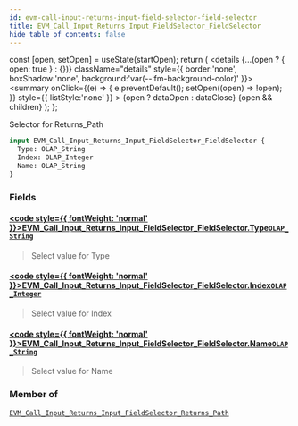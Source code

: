 ```yaml
---
id: evm-call-input-returns-input-field-selector-field-selector
title: EVM_Call_Input_Returns_Input_FieldSelector_FieldSelector
hide_table_of_contents: false
---
```







  const [open, setOpen] = useState(startOpen);
  return (
    <details {...(open ? { open: true } : {})} className="details" style={{ border:'none', boxShadow:'none', background:'var(--ifm-background-color)' }}>
      <summary
        onClick={(e) => {
          e.preventDefault();
          setOpen((open) => !open);
        }}
        style={{ listStyle:'none' }}
      >
      {open ? dataOpen : dataClose}
      </summary>
      {open && children}
    </details>
  );
};




Selector for Returns_Path


```graphql
input EVM_Call_Input_Returns_Input_FieldSelector_FieldSelector {
  Type: OLAP_String
  Index: OLAP_Integer
  Name: OLAP_String
}
```




### Fields

#### [<code style={{ fontWeight: 'normal' }}>EVM_Call_Input_Returns_Input_FieldSelector_FieldSelector.<b>Type</b></code>](#)<Bullet />[`OLAP_String`](/docs/graphql-reference/inputs/olap-string) <Badge class="secondary" text="input"/>
> Select value for Type
> 

#### [<code style={{ fontWeight: 'normal' }}>EVM_Call_Input_Returns_Input_FieldSelector_FieldSelector.<b>Index</b></code>](#)<Bullet />[`OLAP_Integer`](/docs/graphql-reference/inputs/olap-integer) <Badge class="secondary" text="input"/>
> Select value for Index
> 

#### [<code style={{ fontWeight: 'normal' }}>EVM_Call_Input_Returns_Input_FieldSelector_FieldSelector.<b>Name</b></code>](#)<Bullet />[`OLAP_String`](/docs/graphql-reference/inputs/olap-string) <Badge class="secondary" text="input"/>
> Select value for Name
> 



### Member of

[`EVM_Call_Input_Returns_Input_FieldSelector_Returns_Path`](/docs/graphql-reference/inputs/evm-call-input-returns-input-field-selector-returns-path)  <Badge class="secondary" text="input"/>


